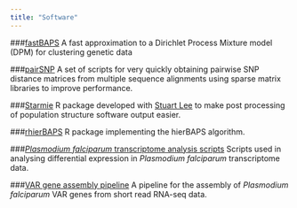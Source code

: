 ```yaml
---
title: "Software"
---
```


###[fastBAPS](https://github.com/gtonkinhill/fastbaps/)
A fast approximation to a Dirichlet Process Mixture model (DPM) for clustering genetic data

###[pairSNP](https://github.com/gtonkinhill/pairsnp)
A set of scripts for very quickly obtaining pairwise SNP distance matrices from multiple sequence alignments using sparse matrix libraries to improve performance.

###[Starmie](https://github.com/sa-lee/starmie)
R package developed with [Stuart Lee](https://github.com/sa-lee) to make post processing of population structure software output easier.

###[rhierBAPS](https://github.com/gtonkinhill/rhierbaps)
R package implementing the hierBAPS algorithm.

###[*Plasmodium falciparum* transcriptome analysis scripts](https://github.com/gtonkinhill/falciparum_transcriptome_manuscript)
Scripts used in analysing differential expression in *Plasmodium falciparum* transcriptome data.

###[VAR gene assembly pipeline](https://github.com/PapenfussLab/assemble_var)
A pipeline for the assembly of *Plasmodium falciparum* VAR genes from short read RNA-seq data.